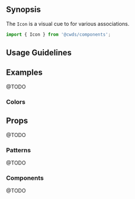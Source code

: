 
## Synopsis

The `Icon` is a visual cue to for various associations.

<DemoCard>
  <Icon name="arrow-up" />
</DemoCard>

```jsx
import { Icon } from '@cwds/components';
```

## Usage Guidelines

<IconGallery className="my-3" />

## Examples

@TODO

### Colors

## Props

@TODO

### Patterns

@TODO

### Components

@TODO
